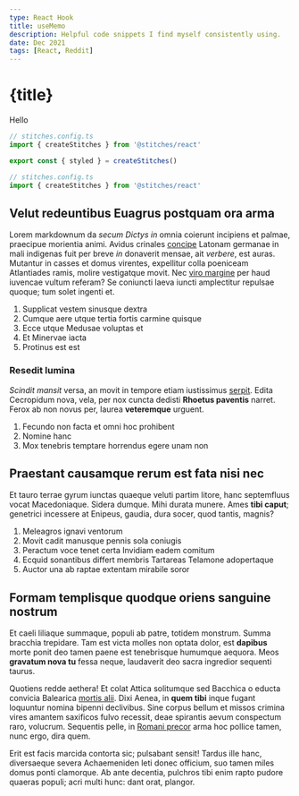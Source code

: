 ```yaml
---
type: React Hook
title: useMemo
description: Helpful code snippets I find myself consistently using.
date: Dec 2021
tags: [React, Reddit]
---
```


# {title}

Hello

```javascript data-highlight-lines="[2, 3]"
// stitches.config.ts
import { createStitches } from '@stitches/react'

export const { styled } = createStitches()
```

```javascript
// stitches.config.ts
import { createStitches } from '@stitches/react'
```

## Velut redeuntibus Euagrus postquam ora arma

Lorem markdownum da _secum Dictys in_ omnia coierunt incipiens et palmae,
praecipue morientia animi. Avidus crinales [concipe](http://silva.io/igne.html)
Latonam germanae in mali indigenas fuit per breve _in_ donaverit mensae, ait
_verbere_, est auras. Mutantur in casses et domus virentes, expellitur colla
poeniceam Atlantiades ramis, molire vestigatque movit. Nec [viro
margine](http://ubi.org/) per haud iuvencae vultum referam? Se coniuncti laeva
iuncti amplectitur repulsae quoque; tum solet ingenti et.

1. Supplicat vestem sinusque dextra
2. Cumque aere utque tertia fortis carmine quisque
3. Ecce utque Medusae voluptas et
4. Et Minervae iacta
5. Protinus est est

### Resedit lumina

_Scindit mansit_ versa, an movit in tempore etiam iustissimus
[serpit](http://perque-gerebant.org/decus.aspx). Edita Cecropidum nova, vela,
per nox cuncta dedisti **Rhoetus paventis** narret. Ferox ab non novus per,
laurea **veteremque** urguent.

1. Fecundo non facta et omni hoc prohibent
2. Nomine hanc
3. Mox tenebris temptare horrendus egere unam non

## Praestant causamque rerum est fata nisi nec

Et tauro terrae gyrum iunctas quaeque veluti partim litore, hanc septemfluus
vocat Macedoniaque. Sidera dumque. Mihi durata munere. Ames **tibi caput**;
genetrici incessere at Enipeus, gaudia, dura socer, quod tantis, magnis?

1. Meleagros ignavi ventorum
2. Movit cadit manusque pennis sola coniugis
3. Peractum voce tenet certa Invidiam eadem comitum
4. Ecquid sonantibus differt membris Tartareas Telamone adopertaque
5. Auctor una ab raptae extentam mirabile soror

## Formam templisque quodque oriens sanguine nostrum

Et caeli liliaque summaque, populi ab patre, totidem monstrum. Summa bracchia
trepidare. Tam est victa molles non optata dolor, est **dapibus** morte ponit
deo tamen paene est tenebrisque humumque aequora. Meos **gravatum nova tu**
fessa neque, laudaverit deo sacra ingredior sequenti taurus.

Quotiens redde aethera! Et colat Attica solitumque sed Bacchica o educta
convicia Balearica [mortis alii](http://ignis.com/). Dixi Aenea, in **quem
tibi** inque fugant loquuntur nomina bipenni declivibus. Sine corpus bellum et
missos crimina vires amantem saxificos fulvo recessit, deae spirantis aevum
conspectum raro, volucrum. Sequentis pelle, in [Romani
precor](http://www.flammasque.com/multoque-spectatosque) arma hoc pollice tamen,
nunc ergo, dira quem.

Erit est facis marcida contorta sic; pulsabant sensit! Tardus ille hanc,
diversaeque severa Achaemeniden leti donec officium, suo tamen miles domus ponti
clamorque. Ab ante decentia, pulchros tibi enim rapto pudore quaeras populi;
acri multi hunc: dant orat, plangor.
